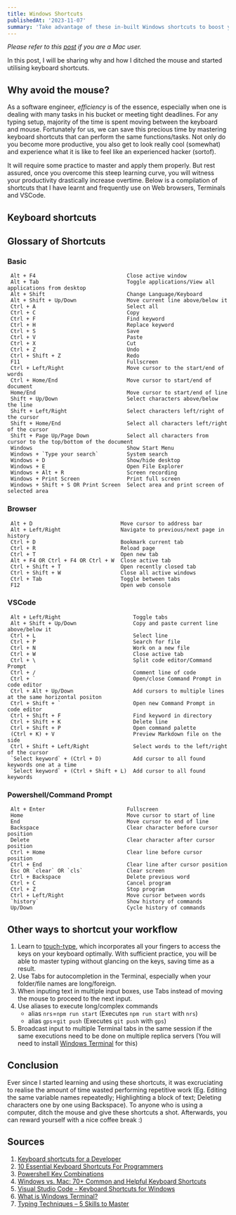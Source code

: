 ```yaml
---
title: Windows Shortcuts
publishedAt: '2023-11-07'
summary: 'Take advantage of these in-built Windows shortcuts to boost your productivity'
---
```

*Please refer to this [post](/blog/mac-shortcuts) if you are a Mac user.*

In this post, I will be sharing why and how I ditched the mouse and started utilising keyboard shortcuts.

## Why avoid the mouse?
As a software engineer, *efficiency* is of the essence, especially when one is dealing with many tasks in his bucket or meeting tight deadlines. For any typing setup, majority of the time is spent moving between the keyboard and mouse. Fortunately for us, we can save this precious time by mastering keyboard shortcuts that can perform the same functions/tasks. Not only do you become more productive, you also get to look really cool (somewhat) and experience what it is like to feel like an experienced hacker (sortof).

It will require some practice to master and apply them properly. But rest assured, once you overcome this steep learning curve, you will witness your productivity drastically increase overtime. Below is a compilation of shortcuts that I have learnt and frequently use on Web browsers, Terminals and VSCode.

## Keyboard shortcuts
## Glossary of Shortcuts

### Basic
```
 Alt + F4                             Close active window                                                 
 Alt + Tab                            Toggle applications/View all applications from desktop              
 Alt + Shift                          Change Language/Keyboard                                            
 Alt + Shift + Up/Down                Move current line above/below it                                    
 Ctrl + A                             Select all                                                          
 Ctrl + C                             Copy                                                                
 Ctrl + F                             Find keyword                                                        
 Ctrl + H                             Replace keyword                                                     
 Ctrl + S                             Save                                                                
 Ctrl + V                             Paste                                                               
 Ctrl + X                             Cut                                                                 
 Ctrl + Z                             Undo                                                                
 Ctrl + Shift + Z                     Redo                                                                
 F11                                  Fullscreen                                                          
 Ctrl + Left/Right                    Move cursor to the start/end of words                               
 Ctrl + Home/End                      Move cursor to start/end of document                                
 Home/End                             Move cursor to start/end of line                                    
 Shift + Up/Down                      Select characters above/below the line                              
 Shift + Left/Right                   Select characters left/right of the cursor                          
 Shift + Home/End                     Select all characters left/right of the cursor                      
 Shift + Page Up/Page Down            Select all characters from cursor to the top/bottom of the document 
 Windows                              Show Start Menu                                                     
 Windows + `Type your search`         System search                                                       
 Windows + D                          Show/hide desktop                                                   
 Windows + E                          Open File Explorer                                                  
 Windows + Alt + R                    Screen recording                                                    
 Windows + Print Screen               Print full screen                                                   
 Windows + Shift + S OR Print Screen  Select area and print screen of selected area                       
```

### Browser        
```                                                    
 Alt + D                            Move cursor to address bar                
 Alt + Left/Right                   Navigate to previous/next page in history 
 Ctrl + D                           Bookmark current tab                      
 Ctrl + R                           Reload page                               
 Ctrl + T                           Open new tab                              
 Alt + F4 OR Ctrl + F4 OR Ctrl + W  Close active tab                          
 Ctrl + Shift + T                   Open recently closed tab                  
 Ctrl + Shift + W                   Close all active windows                  
 Ctrl + Tab                         Toggle between tabs                       
 F12                                Open web console                          
```
### VSCode                                                                                      
```
 Alt + Left/Right                       Toggle tabs                                                  
 Alt + Shift + Up/Down                  Copy and paste current line above/below it                   
 Ctrl + L                               Select line                                                  
 Ctrl + P                               Search for file                                              
 Ctrl + N                               Work on a new file                                           
 Ctrl + W                               Close active tab                                             
 Ctrl + \                               Split code editor/Command Prompt                             
 Ctrl + /                               Comment line of code                                         
 Ctrl + `                               Open/close Command Prompt in code editor                     
 Ctrl + Alt + Up/Down                   Add cursors to multiple lines at the same horizontal positon 
 Ctrl + Shift + `                       Open new Command Prompt in code editor                       
 Ctrl + Shift + F                       Find keyword in directory                                    
 Ctrl + Shift + K                       Delete line                                                  
 Ctrl + Shift + P                       Open command palette                                         
 (Ctrl + K) + V                         Preview Markdown file on the side                            
 Ctrl + Shift + Left/Right              Select words to the left/right of the cursor                 
 `Select keyword` + (Ctrl + D)          Add cursor to all found keywords one at a time               
 `Select keyword` + (Ctrl + Shift + L)  Add cursor to all found keywords                             
```
### Powershell/Command Prompt      
```                                   
 Alt + Enter                          Fullscreen                             
 Home                                 Move cursor to start of line           
 End                                  Move cursor to end of line             
 Backspace                            Clear character before cursor position 
 Delete                               Clear character after cursor position  
 Ctrl + Home                          Clear line before cursor position      
 Ctrl + End                           Clear line after cursor position       
 Esc OR `clear` OR `cls`              Clear screen                           
 Ctrl + Backspace                     Delete previous word                   
 Ctrl + C                             Cancel program                         
 Ctrl + Z                             Stop program                           
 Ctrl + Left/Right                    Move cursor between words              
 `history`                            Show history of commands               
 Up/Down                              Cycle history of commands              
```

## Other ways to <b>shortcut</b> your workflow
1. Learn to [touch-type](https://www.typinglounge.com/typing-techniques), which incorporates all your fingers to access the keys on your keyboard optimally. With sufficient practice, you will be able to master typing without glancing on the keys, saving time as a result.
2. Use Tabs for autocompletion in the Terminal, especially when your folder/file names are long/foreign.
3. When inputing text in multiple input boxes, use Tabs instead of moving the mouse to proceed to the next input.
4. Use aliases to execute long/complex commands
   - alias `nrs`=`npm run start` (Executes `npm run start` with `nrs`)
   - alias `gps`=`git push` (Executes `git push` with `gps`)
5. Broadcast input to multiple Terminal tabs in the same session if the same executions need to be done on multiple replica servers (You will need to install [Windows Terminal](https://learn.microsoft.com/en-us/windows/terminal/) for this)

## Conclusion

Ever since I started learning and using these shortcuts, it was excruciating to realise the amount of time wasted performing repetitive work (Eg. Editing the same variable names repeatedly; Highlighting a block of text; Deleting characters one by one using Backspace).
To anyone who is using a computer, ditch the mouse and give these shortcuts a shot. Afterwards, you can reward yourself with a nice coffee break :)

## Sources
1. [Keyboard shortcuts for a Developer](https://itnext.io/keyboard-shortcuts-for-a-developer-e6d1203774f6)
2. [10 Essential Keyboard Shortcuts For Programmers](https://blog.webdevsimplified.com/2020-08/10-best-keyboard-shortcuts/)
3. [Powershell Key Combinations](https://keycombiner.com/collections/powershell/)
4. [Windows vs. Mac: 70+ Common and Helpful Keyboard Shortcuts](https://www.makeuseof.com/windows-vs-mac-shortcuts/)
5. [Visual Studio Code - Keyboard Shortcuts for Windows](https://code.visualstudio.com/shortcuts/keyboard-shortcuts-windows.pdf)
6. [What is Windows Terminal?](https://learn.microsoft.com/en-us/windows/terminal/)
7. [Typing Techniques – 5 Skills to Master](https://www.typinglounge.com/typing-techniques)


